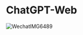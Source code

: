 # ChatGPT-Web

![WechatIMG6489](https://github.com/JC0v0/JC-WebChat/assets/108552928/37412aab-9a34-4604-b3bf-64e3d088d220)